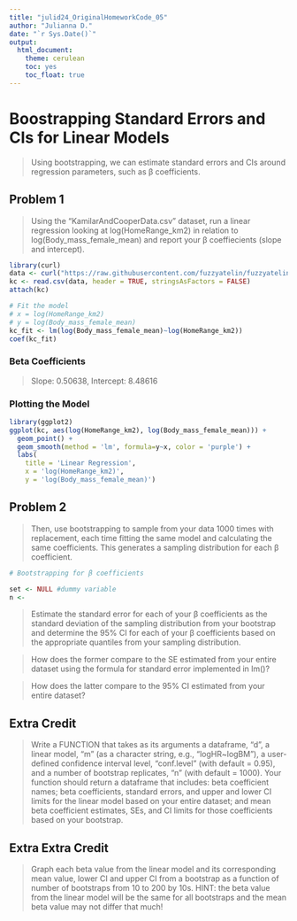 ```yaml
---
title: "julid24_OriginalHomeworkCode_05"
author: "Julianna D."
date: "`r Sys.Date()`"
output: 
  html_document:
    theme: cerulean
    toc: yes
    toc_float: true
---
```

# Boostrapping Standard Errors and CIs for Linear Models
> Using bootstrapping, we can estimate standard errors and CIs around regression parameters, such as β coefficients.

## Problem 1
> Using the “KamilarAndCooperData.csv” dataset, run a linear regression looking at log(HomeRange_km2) in relation to log(Body_mass_female_mean) and report your β coeffiecients (slope and intercept).

```r
library(curl)
data <- curl("https://raw.githubusercontent.com/fuzzyatelin/fuzzyatelin.github.io/master/AN588_Fall23/KamilarAndCooperData.csv")
kc <- read.csv(data, header = TRUE, stringsAsFactors = FALSE)
attach(kc)
```

```r
# Fit the model
# x = log(HomeRange_km2)
# y = log(Body_mass_female_mean)
kc_fit <- lm(log(Body_mass_female_mean)~log(HomeRange_km2))
coef(kc_fit)
```
### Beta Coefficients
> Slope: 0.50638, Intercept: 8.48616

### Plotting the Model
```r
library(ggplot2)
ggplot(kc, aes(log(HomeRange_km2), log(Body_mass_female_mean))) +
  geom_point() +
  geom_smooth(method = 'lm', formula=y~x, color = 'purple') +
  labs(
    title = 'Linear Regression',
    x = 'log(HomeRange_km2)',
    y = 'log(Body_mass_female_mean)')
```

## Problem 2
>Then, use bootstrapping to sample from your data 1000 times with replacement, each time fitting the same model and calculating the same coefficients. This generates a sampling distribution for each β coefficient.

```r
# Bootstrapping for β coefficients

set <- NULL #dummy variable
n <- 
```


> Estimate the standard error for each of your β coefficients as the standard deviation of the sampling distribution from your bootstrap and determine the 95% CI for each of your β coefficients based on the appropriate quantiles from your sampling distribution.

> How does the former compare to the SE estimated from your entire dataset using the formula for standard error implemented in lm()?

> How does the latter compare to the 95% CI estimated from your entire dataset?


## Extra Credit
> Write a FUNCTION that takes as its arguments a dataframe, “d”, a linear model, “m” (as a character string, e.g., “logHR~logBM”), a user-defined confidence interval level, “conf.level” (with default = 0.95), and a number of bootstrap replicates, “n” (with default = 1000). Your function should return a dataframe that includes: beta coefficient names; beta coefficients, standard errors, and upper and lower CI limits for the linear model based on your entire dataset; and mean beta coefficient estimates, SEs, and CI limits for those coefficients based on your bootstrap.


## Extra Extra Credit
> Graph each beta value from the linear model and its corresponding mean value, lower CI and upper CI from a bootstrap as a function of number of bootstraps from 10 to 200 by 10s. HINT: the beta value from the linear model will be the same for all bootstraps and the mean beta value may not differ that much!
